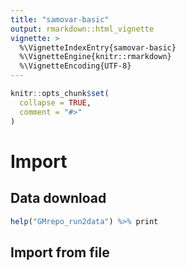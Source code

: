 ```yaml
---
title: "samovar-basic"
output: rmarkdown::html_vignette
vignette: >
  %\VignetteIndexEntry{samovar-basic}
  %\VignetteEngine{knitr::rmarkdown}
  %\VignetteEncoding{UTF-8}
---
```


```r
knitr::opts_chunk$set(
  collapse = TRUE,
  comment = "#>"
)
```

# Import
## Data download
```r
help("GMrepo_run2data") %>% print
```


## Import from file


